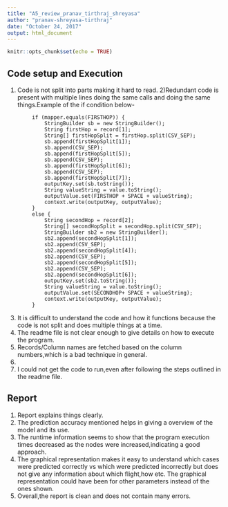 ---
title: "A5_review_pranav_tirthraj_shreyasa"
author: "pranav-shreyasa-tirthraj"
date: "October 24, 2017"
output: html_document
---

```{r setup, include=FALSE}
knitr::opts_chunk$set(echo = TRUE)
```

## Code setup and Execution
1) Code is not split into parts making it hard to read.
2)Redundant code is present with multiple lines doing the same calls and doing the same things.Example of the if  condition below-

```
        if (mapper.equals(FIRSTHOP)) {
            StringBuilder sb = new StringBuilder();
            String firstHop = record[1];
            String[] firstHopSplit = firstHop.split(CSV_SEP);
            sb.append(firstHopSplit[1]);
            sb.append(CSV_SEP);
            sb.append(firstHopSplit[5]);
            sb.append(CSV_SEP);
            sb.append(firstHopSplit[6]);
            sb.append(CSV_SEP);
            sb.append(firstHopSplit[7]);
            outputKey.set(sb.toString());
            String valueString = value.toString();
            outputValue.set(FIRSTHOP + SPACE + valueString);
            context.write(outputKey, outputValue);
        }
        else {
            String secondHop = record[2];
            String[] secondHopSplit = secondHop.split(CSV_SEP);
            StringBuilder sb2 = new StringBuilder();
            sb2.append(secondHopSplit[1]);
            sb2.append(CSV_SEP);
            sb2.append(secondHopSplit[4]);
            sb2.append(CSV_SEP);
            sb2.append(secondHopSplit[5]);
            sb2.append(CSV_SEP);
            sb2.append(secondHopSplit[6]);
            outputKey.set(sb2.toString());
            String valueString = value.toString();
            outputValue.set(SECONDHOP+ SPACE + valueString);
            context.write(outputKey, outputValue);
        }
```

3) It is difficult to understand the code and how it functions because the code is not split and does multiple things at a time.
4) The readme file is not clear enough to give details on how to execute the program.
5) Records/Column names are fetched based on the column numbers,which is a bad technique in general.
6)
8) I could not get the code to run,even after following the steps outlined in the readme file.

## Report
1) Report explains things clearly.
2) The prediction accuracy mentioned helps in giving a overview of the model and its use.
3) The runtime information seems to show that the program execution times decreased as the nodes were increased,indicating a good approach.
4) The graphical representation makes it easy to understand which cases were predicted correctly vs which were predicted incorrectly but does not give any information about which flight,how etc. The graphical representation could have been for other parameters instead of the ones shown.
5) Overall,the report is clean and does not contain many errors.



